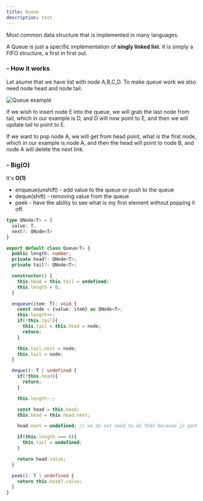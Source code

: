 ```yaml
---
title: Queue
description: test
---
```


<Callout>Most common data structure that is implemented in many languages.</Callout>

A Queue is just a specific implementation of **singly linked list**. It is simply a FIFO structure, a first in first out.

<h3 className="text-lg font-semibold">- How it works</h3>

Let asume that we have list with node A,B,C,D. To make queue work we also need node head and node tail. 

<img src="/static/images/algorithms/queue-base.png" alt="Queue example" className="my-6" />

If we wish to insert node E into the queue, we will grab the last node from tail, which in our example is D, and D will now point to E, and then we will update tail to point to E.

If we want to pop node A, we will get from head point, what is the first node, which in our example is node A, and then the head will point to node B, and node A will delete the next link.

<h3 className="text-lg font-semibold mt-7">- Big(O)</h3>

It's **O(1)**

- enqueue(unshift) - add value to the queue or push to the queue
- deque(shift) - removing value from the queue
- peek - have the ability to see what is my first element without popping it off.


```ts
type QNode<T> = {
  value: T,
  next?: QNode<T>
}

export default class Queue<T> {
  public length: number;
  private head?: QNode<T>;
  private tail?: QNode<T>;

  constructor() {
    this.head = this.tail = undefined;
    this.length = 0;
  }

  enqueue(item: T): void {
    const node = {value: item} as QNode<T>;
    this.length++;
    if(!this.tail){
      this.tail = this.head = node;
      return;
    }

    this.tail.next = node;
    this.tail = node;
  }

  deque(): T | undefined {
    if(!this.head){
      return;
    }

    this.length--;

    const head = this.head;
    this.head = this.head.next;

    head.next = undefined; // we do not need to do that because js garbage collection will remove value head.

    if(this.length === 0){
      this.tail = undefined;
    }

    return head.value;
  }

  peek(): T | undefined {
    return this.head?.value;
  }
}
```